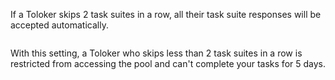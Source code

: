 <Image width="700px" withBackground imageId="1675426785754" alt="" />

If a Toloker skips 2 task suites in a row, all their task suite responses will be accepted automatically.

<Image width="700px" withBackground imageId="1675426787905" alt="" />

With this setting, a Toloker who skips less than 2 task suites in a row is restricted from accessing the pool and can't complete your tasks for 5 days.